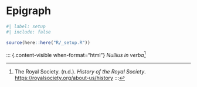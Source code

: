 <!-- %:::% .common h1 begin %:::% -->
# Epigraph {.unnumbered}
<!-- %:::% .common h1 end %:::% -->

```r
#| label: setup
#| include: false

source(here::here("R/_setup.R"))
```

::: {.content-visible when-format="html"}
_Nullius in verba_[^1]

[^1]: The Royal Society. (n.d.). *History of the Royal Society*. [https://royalsociety.org/about-us/history](https://royalsociety.org/about-us/history/){target="_blank"}
:::

::: {.content-visible when-format="pdf"}
<!-- %:::% epigraph body begin %:::% -->
\textit{Nullius in verba}\footnotemark{}

\footnotetext{
  The Royal Society. (n.d.). \textit{History of the Royal Society}. \href{https://royalsociety.org/about-us/history}{https://royalsociety.org/about-us/history}
}
<!-- %:::% epigraph body end %:::% -->
:::
